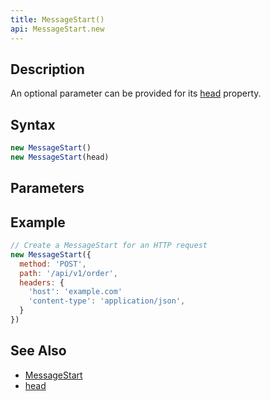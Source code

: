 ```yaml
---
title: MessageStart()
api: MessageStart.new
---
```


## Description

<Summary/>

An optional parameter can be provided for its [head](/reference/api/MessageStart/head) property.

## Syntax

``` js
new MessageStart()
new MessageStart(head)
```

## Parameters

<Parameters/>

## Example

``` js
// Create a MessageStart for an HTTP request
new MessageStart({
  method: 'POST',
  path: '/api/v1/order',
  headers: {
    'host': 'example.com'
    'content-type': 'application/json',
  }
})
```

## See Also

* [MessageStart](/reference/api/MessageStart)
* [head](/reference/api/MessageStart/head)

